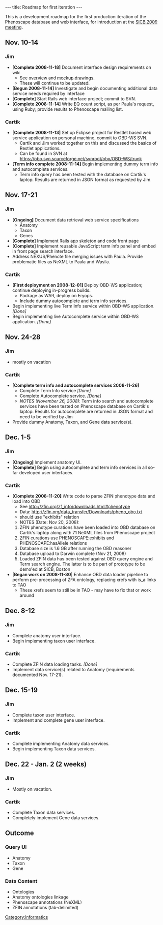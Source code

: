 ---
title: Roadmap for first iteration
---

This is a development roadmap for the first production iteration of the Phenoscape database and web interface, for introduction at the [http://www.sicb.org/meetings/2009/index.php3 SICB 2009 meeting].
==Nov. 10-14==
===Jim===
* '''[Complete 2008-11-18]''' Document interface design requirements on wiki
** See [[Web_UI_first_iteration|overview]] and [[Web_UI_mockups|mockup drawings]].
** These will continue to be updated.
* '''[Begun 2008-11-14]''' Investigate and begin documenting additional data service needs required by interface
* '''[Complete]''' Start Rails web interface project; commit to SVN.
* '''[Complete 2008-11-14]''' Write EQ count script, as per Paula's request, using Ruby; provide results to Phenoscape mailing list.

===Cartik===
* '''[Complete 2008-11-13]''' Set up Eclipse project for Restlet based web service application on personal machine, commit to OBD-WS SVN.
** Cartik and Jim worked together on this and discussed the basics of Restlet applications.
** Can be found in SVN at https://obo.svn.sourceforge.net/svnroot/obo/OBD-WS/trunk
* '''[Term info complete 2008-11-14]''' Begin implementing dummy term info and autocomplete services.
** Term info query has been tested with the database on Cartik's laptop. Results are returned in JSON format as requested by Jim.

==Nov. 17-21==
===Jim===
* '''[Ongoing]''' Document data retrieval web service specifications
** Anatomy
** Taxon
** Genes
* '''[Complete]''' Implement Rails app skeleton and code front page
* '''[Complete]''' Implement reusable JavaScript term info panel and embed in front page search interface.
* Address NEXUS/Phenote file merging issues with Paula. Provide problematic files as NeXML to Paula and Wasila.

===Cartik===
* '''[First deployment on 2008-12-01]''' Deploy OBD-WS application; continue deploying in-progress builds.
** Package as WAR, deploy on Eryops.
** Include dummy autocomplete and term info services.
* Begin implementing live Term Info service within OBD-WS application. ''[Done]''
* Begin implementing live Autocomplete service within OBD-WS application. ''[Done]''

==Nov. 24-28==
===Jim===
* mostly on vacation
===Cartik===
*'''[Complete term info and autocomplete services 2008-11-26]'''
** Complete Term Info service ''[Done]''
** Complete Autocomplete service. ''[Done]''
** ''NOTES (November 26, 2008)'': Term info search and autocomplete services have been tested on Phenoscape database on Cartik's laptop. Results for autocomplete are returned in JSON format and need to be verified by Jim
* Provide dummy Anatomy, Taxon, and Gene data service(s).

==Dec. 1-5==
===Jim===
* '''[Ongoing]''' Implement anatomy UI.
* '''[Complete]''' Begin using autocomplete and term info services in all so-far developed user interfaces.

===Cartik===
* '''[Complete 2008-11-20]''' Write code to parse ZFIN phenotype data and load into OBD
** See http://zfin.org/zf_info/downloads.html#phenotype
** Data: http://zfin.org/data_transfer/Downloads/pheno_obo.txt
** should use "exhibits" relation
** NOTES (Date: Nov 20, 2008):
*# ZFIN phenotype curations have been loaded into OBD database on Cartik's laptop along with 71 NeXML files from Phenoscape project
*# ZFIN curations use PHENOSCAPE:exhibits and PHENOSCAPE:hasAllele relations
*# Database size is 1.6 GB after running the OBD reasoner
*# Database upload to Darwin complete (Nov 21, 2008)
*# Loaded ZFIN data has been tested against OBD query engine and Term search engine. The latter is to be part of prototype to be demo'ed at SICB, Boston
* '''[Began work on 2008-11-30]''' Enhance OBD data loader pipeline to perform pre-processing of ZFA ontology, replacing xrefs with is_a links to TAO
** These xrefs seem to still be in TAO - may have to fix that or work around

==Dec. 8-12==
===Jim===
* Complete anatomy user interface.
* Begin implementing taxon user interface.
===Cartik===
* Complete ZFIN data loading tasks. ''[Done]''
* Implement data service(s) related to Anatomy (requirements documented Nov. 17-21).

==Dec. 15-19==
===Jim===
* Complete taxon user interface.
* Implement and complete gene user interface.
===Cartik===
* Complete implementing Anatomy data services.
* Begin implementing Taxon data services.

==Dec. 22 - Jan. 2 (2 weeks)==
===Jim===
* Mostly on vacation.
===Cartik===
* Complete Taxon data services.
* Completely implement Gene data services.

==Outcome==
===Query UI===
*Anatomy
*Taxon
*Gene
===Data Content===
* Ontologies
* Anatomy ontologies linkage
* Phenoscape annotations (NeXML)
* ZFIN annotations (tab-delimited)

[[Category:Informatics]]